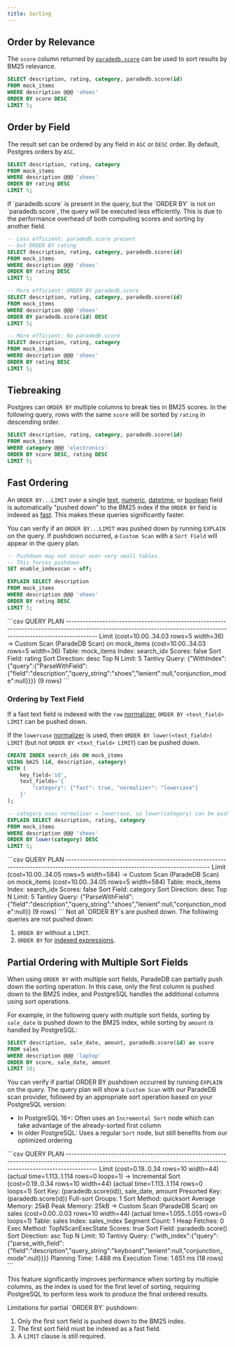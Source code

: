 ```yaml
---
title: Sorting
---
```


## Order by Relevance

The `score` column returned by [`paradedb.score`](/documentation/full-text/scoring) can be used to sort results by
BM25 relevance.

```sql
SELECT description, rating, category, paradedb.score(id)
FROM mock_items
WHERE description @@@ 'shoes'
ORDER BY score DESC
LIMIT 5;
```

## Order by Field

The result set can be ordered by any field in `ASC` or `DESC` order. By default, Postgres orders by `ASC`.

```sql
SELECT description, rating, category
FROM mock_items
WHERE description @@@ 'shoes'
ORDER BY rating DESC
LIMIT 5;
```

<Note>
If `paradedb.score` is present in the query, but the `ORDER BY` is not on `paradedb.score`, the query will be executed less
efficiently. This is due to the performance overhead of both computing scores and sorting by another field.

```sql
-- Less efficient: paradedb.score present
-- but ORDER BY rating
SELECT description, rating, category, paradedb.score(id)
FROM mock_items
WHERE description @@@ 'shoes'
ORDER BY rating DESC
LIMIT 5;

-- More efficient: ORDER BY paradedb.score
SELECT description, rating, category, paradedb.score(id)
FROM mock_items
WHERE description @@@ 'shoes'
ORDER BY paradedb.score(id) DESC
LIMIT 5;

-- More efficient: No paradedb.score
SELECT description, rating, category
FROM mock_items
WHERE description @@@ 'shoes'
ORDER BY rating DESC
LIMIT 5;
```

</Note>

## Tiebreaking

Postgres can `ORDER BY` multiple columns to break ties in BM25 scores. In the following query, rows with the same
`score` will be sorted by `rating` in descending order.

```sql
SELECT description, rating, category, paradedb.score(id)
FROM mock_items
WHERE category @@@ 'electronics'
ORDER BY score DESC, rating DESC
LIMIT 5;
```

## Fast Ordering

An `ORDER BY...LIMIT` over a single [text](/documentation/indexing/create_index#text-fields), [numeric](/documentation/indexing/create_index#numeric-fields),
[datetime](/documentation/indexing/create_index#datetime-fields), or [boolean](/documentation/indexing/create_index#boolean-fields) field is automatically "pushed down"
to the BM25 index if the `ORDER BY` field is indexed as [fast](/documentation/indexing/fast_fields). This makes these queries significantly faster.

You can verify if an `ORDER BY...LIMIT` was pushed down by running `EXPLAIN` on the query. If pushdown occurred, a `Custom Scan` with a
`Sort Field` will appear in the query plan.

```sql
-- Pushdown may not occur over very small tables
-- This forces pushdown
SET enable_indexscan = off;

EXPLAIN SELECT description
FROM mock_items
WHERE description @@@ 'shoes'
ORDER BY rating DESC
LIMIT 5;
```

<Accordion title="Expected Response">
```csv
                                                                              QUERY PLAN
-----------------------------------------------------------------------------------------------------------------------------------------------------------------------
 Limit  (cost=10.00..34.03 rows=5 width=36)
   ->  Custom Scan (ParadeDB Scan) on mock_items  (cost=10.00..34.03 rows=5 width=36)
         Table: mock_items
         Index: search_idx
         Scores: false
            Sort Field: rating
            Sort Direction: desc
            Top N Limit: 5
         Tantivy Query: {"WithIndex":{"query":{"ParseWithField":{"field":"description","query_string":"shoes","lenient":null,"conjunction_mode":null}}}}
(9 rows)
```
</Accordion>

### Ordering by Text Field

If a fast text field is indexed with the `raw` [normalizer](/documentation/indexing/fast_fields#normalizers), `ORDER BY <text_field> LIMIT` can be pushed down.

If the `lowercase` [normalizer](/documentation/indexing/fast_fields#normalizers) is used, then `ORDER BY lower(<text_field>) LIMIT` (but not `ORDER BY <text_field> LIMIT`)
can be pushed down.

```sql
CREATE INDEX search_idx ON mock_items
USING bm25 (id, description, category)
WITH (
    key_field='id',
    text_fields='{
        "category": {"fast": true, "normalizer": "lowercase"}
    }'
);

-- category uses normalizer = lowercase, so lower(category) can be pushed down
EXPLAIN SELECT description, rating, category
FROM mock_items
WHERE description @@@ 'shoes'
ORDER BY lower(category) DESC
LIMIT 5;
```

<Accordion title="Expected Response">
```csv
                                                           QUERY PLAN
---------------------------------------------------------------------------------------------------------------------------------
 Limit  (cost=10.00..34.05 rows=5 width=584)
   ->  Custom Scan (ParadeDB Scan) on mock_items  (cost=10.00..34.05 rows=5 width=584)
         Table: mock_items
         Index: search_idx
         Scores: false
            Sort Field: category
            Sort Direction: desc
            Top N Limit: 5
         Tantivy Query: {"ParseWithField":{"field":"description","query_string":"shoes","lenient":null,"conjunction_mode":null}}
(9 rows)
```
</Accordion>

<Note>
Not all `ORDER BY`s are pushed down. The following queries are not pushed down:

1. `ORDER BY` without a `LIMIT`.
2. `ORDER BY` for [indexed expressions](https://www.postgresql.org/docs/current/indexes-expressional.html).
   </Note>

## Partial Ordering with Multiple Sort Fields

When using `ORDER BY` with multiple sort fields, ParadeDB can partially push down the sorting operation. In this case, only the first column is pushed down to the BM25 index, and PostgreSQL handles the additional columns using sort operations.

For example, in the following query with multiple sort fields, sorting by `sale_date` is pushed down to the BM25 index, while sorting by `amount` is handled by PostgreSQL:

```sql
SELECT description, sale_date, amount, paradedb.score(id) as score
FROM sales
WHERE description @@@ 'laptop'
ORDER BY score, sale_date, amount
LIMIT 10;
```

You can verify if partial ORDER BY pushdown occurred by running `EXPLAIN` on the query. The query plan will show a `Custom Scan` with our ParadeDB scan provider, followed by an appropriate sort operation based on your PostgreSQL version:

- In PostgreSQL 16+: Often uses an `Incremental Sort` node which can take advantage of the already-sorted first column
- In older PostgreSQL: Uses a regular `Sort` node, but still benefits from our optimized ordering

<Accordion title="Example Query Plan">
```csv
                                                                              QUERY PLAN
-----------------------------------------------------------------------------------------------------------------------------------------------------------------------
  Limit  (cost=0.19..0.34 rows=10 width=44) (actual time=1.113..1.114 rows=0 loops=1)
   ->  Incremental Sort  (cost=0.19..0.34 rows=10 width=44) (actual time=1.113..1.114 rows=0 loops=1)
         Sort Key: (paradedb.score(id)), sale_date, amount
         Presorted Key: (paradedb.score(id))
         Full-sort Groups: 1  Sort Method: quicksort  Average Memory: 25kB  Peak Memory: 25kB
         ->  Custom Scan (ParadeDB Scan) on sales  (cost=0.00..0.03 rows=10 width=44) (actual time=1.055..1.055 rows=0 loops=1)
               Table: sales
               Index: sales_index
               Segment Count: 1
               Heap Fetches: 0
               Exec Method: TopNScanExecState
               Scores: true
                  Sort Field: paradedb.score()
                  Sort Direction: asc
                  Top N Limit: 10
               Tantivy Query: {"with_index":{"query":{"parse_with_field":{"field":"description","query_string":"keyboard","lenient":null,"conjunction_mode":null}}}}
 Planning Time: 1.488 ms
 Execution Time: 1.651 ms
(18 rows)
```
</Accordion>

This feature significantly improves performance when sorting by multiple columns, as the index is used for the first level of sorting, requiring PostgreSQL to perform less work to produce the final ordered results.

<Note>
Limitations for partial `ORDER BY` pushdown:

1. Only the first sort field is pushed down to the BM25 index.
2. The first sort field must be indexed as a fast field.
3. A `LIMIT` clause is still required.
   </Note>
